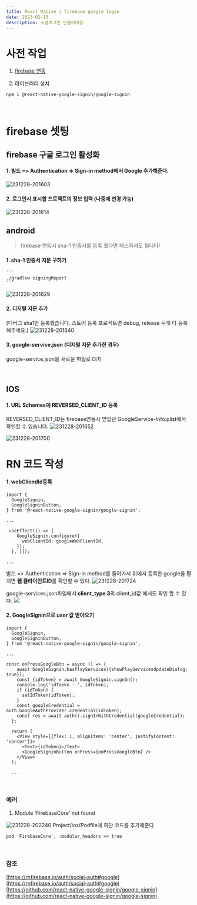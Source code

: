 ```yaml
---
title: React Native | firebase google login
date: 2023-02-10
description: 소셜로그인 만들어야징
---
```


# 사전 작업

1. [firebase 연동](https://velog.io/@ddowoo/react-native-firebase-%EC%97%B0%EB%8F%99)

2. 라이브러리 설치

```
npm i @react-native-google-signin/google-signin
```

​

# firebase 셋팅

## firebase 구글 로그인 활성화

#### 1. 빌드 => Authentication => Sign-in method에서 Google 추가해준다.

![231228-201603](/posts/React_Native-Firebase_google_login/231228-201603.png)

#### 2. 로그인시 표시할 프로젝트의 정보 입력 (나중에 변경 가능)

![231228-201614](/posts/React_Native-Firebase_google_login/231228-201614.png)

## android

> firebase 연동시 sha-1 인증서를 등록 했다면 패스하셔도 됩니다!

#### 1. sha-1 인증서 지문 구하기

    ```
    ./gradlew signingReport
    ```

![231228-201629](/posts/React_Native-Firebase_google_login/231228-201629.png)

#### 2. 디지털 지문 추가

(디버그 sha1만 등록했습니다. 스토어 등록 프로젝트면 debug, release 두개 다 등록해주세요.) ![231228-201640](/posts/React_Native-Firebase_google_login/231228-201640.png)

#### 3. google-service.json (디지털 지문 추가한 경우)

google-service.json을 새로운 파일로 대치

​

## IOS

#### 1. URL Schemes에 **REVERSED_CLIENT_ID** 등록

REVERSED_CLIENT_ID는 firebase연동시 받았던 GoogleService-Info.plist에서 확인할 수 있습니다. ![231228-201652](/posts/React_Native-Firebase_google_login/231228-201652.png)

![231228-201700](/posts/React_Native-Firebase_google_login/231228-201700.png)

# RN 코드 작성

#### 1. webCliendId등록

```
import {
  GoogleSignin,
  GoogleSigninButton,
} from '@react-native-google-signin/google-signin';

...

 useEffect(() => {
    GoogleSignin.configure({
      webClientId: googleWebClientId,
    });
  }, []);

...

```

빌드 => Authentication => Sign-in method를 들어가서 위에서 등록한 google을 펼치면 **웹 클라이언트ID**를 확인할 수 있다. ![231228-201724](/posts/React_Native-Firebase_google_login/231228-201724.png)

google-services.json파일에서 **client_type 3**의 client_id값 에서도 확인 할 수 있다. ![](https://velog.velcdn.com/images/ddowoo/post/627a3a66-d69b-4451-b47f-ff66bc067514/image.png)

#### 2. GoogleSignin으로 user 값 받아오기

```
import {
  GoogleSignin,
  GoogleSigninButton,
} from '@react-native-google-signin/google-signin';

...

const onPressGoogleBtn = async () => {
    await GoogleSignin.hasPlayServices({showPlayServicesUpdateDialog: true});
    const {idToken} = await GoogleSignin.signIn();
    console.log('idToekn : ', idToken);
    if (idToken) {
      setIdToken(idToken);
    }
    const googleCredential = auth.GoogleAuthProvider.credential(idToken);
    const res = await auth().signInWithCredential(googleCredential);
  };

  return (
    <View style={{flex: 1, alignItems: 'center', justifyContent: 'center'}}>
      <Text>{idToken}</Text>
      <GoogleSigninButton onPress={onPressGoogleBtn} />
    </View>
  );

  ...

```

​ ​

### 에러

1. Module 'FirebaseCore' not found

![231228-202240](/posts/React_Native-Firebase_google_login/231228-202240.png) Project/ios/Podfile에 하단 코드를 추가해준다

```
pod 'FirebaseCore', :modular_headers => true
```

​

### 참조

[https://rnfirebase.io/auth/social-auth#google](https://rnfirebase.io/auth/social-auth#google)<br /> [https://github.com/react-native-google-signin/google-signin](https://github.com/react-native-google-signin/google-signin)

